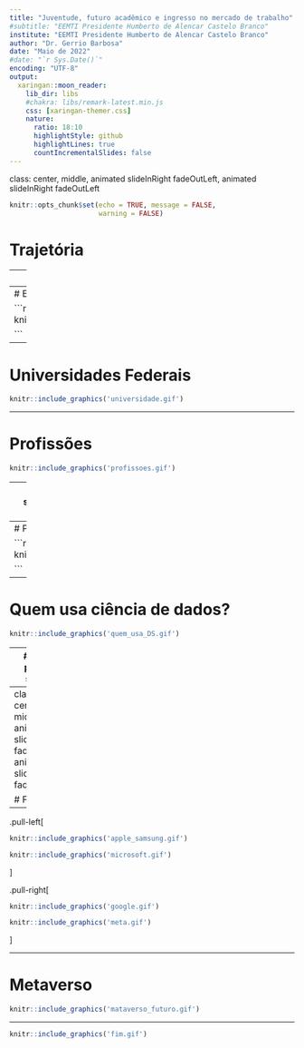```yaml
---
title: "Juventude, futuro acadêmico e ingresso no mercado de trabalho"
#subtitle: "EEMTI Presidente Humberto de Alencar Castelo Branco"
institute: "EEMTI Presidente Humberto de Alencar Castelo Branco"
author: "Dr. Gerrio Barbosa"
date: "Maio de 2022"
#date: "`r Sys.Date()`"
encoding: "UTF-8"
output:
  xaringan::moon_reader:
    lib_dir: libs
    #chakra: libs/remark-latest.min.js
    css: [xaringan-themer.css]
    nature:
      ratio: 18:10
      highlightStyle: github
      highlightLines: true
      countIncrementalSlides: false
---
```

class: center, middle, animated slideInRight fadeOutLeft, animated slideInRight fadeOutLeft


```r

knitr::opts_chunk$set(echo = TRUE, message = FALSE,
                      warning = FALSE)

```


# Trajetória


---
# Filho de Agricultores

```r

knitr::include_graphics('agricultores.gif')

```




---
# Ensino Público


```r
knitr::include_graphics('escolaPublica2.gif')

```


---
# Universidades Federais

```r
knitr::include_graphics('universidade.gif')
```


---

# Profissões 

```r
knitr::include_graphics('profissoes.gif')

```

---
class: center, middle, animated slideInRight fadeOutLeft, animated slideInRight fadeOutLeft

# Ciência de Dados

---
# Por que usar ciência de dados?

```r
knitr::include_graphics('pq_usar_DS.gif')

```



---

# Quem usa ciência de dados?


```r
knitr::include_graphics('quem_usa_DS.gif')

```


---
# O que precisa saber?

```r
knitr::include_graphics('o_que_saber_DS.gif')

```



---
class: center, middle, animated slideInRight fadeOutLeft, animated slideInRight fadeOutLeft

# Futuro

---

.pull-left[


```r

knitr::include_graphics('apple_samsung.gif')

```


```r
knitr::include_graphics('microsoft.gif')
```





]


.pull-right[

```r

knitr::include_graphics('google.gif')

```


```r

knitr::include_graphics('meta.gif')

```


]

---

# Metaverso

```r
knitr::include_graphics('mataverso_futuro.gif')
```
---

```r

knitr::include_graphics('fim.gif')

```




